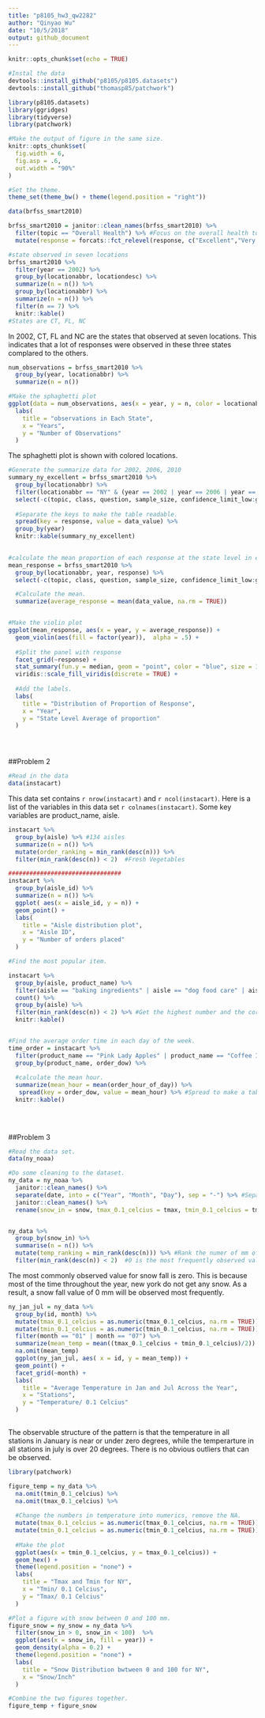 ```yaml
---
title: "p8105_hw3_qw2282"
author: "Qinyao Wu"
date: "10/5/2018"
output: github_document
---
```


```r
knitr::opts_chunk$set(echo = TRUE)

#Instal the data
devtools::install_github("p8105/p8105.datasets")
devtools::install_github("thomasp85/patchwork")

library(p8105.datasets)
library(ggridges)
library(tidyverse)
library(patchwork)

#Make the output of figure in the same size. 
knitr::opts_chunk$set(
  fig.width = 6,
  fig.asp = .6,
  out.width = "90%"
)

#Set the theme. 
theme_set(theme_bw() + theme(legend.position = "right"))
```

```r
data(brfss_smart2010)

brfss_smart2010 = janitor::clean_names(brfss_smart2010) %>% 
  filter(topic == "Overall Health") %>% #Focus on the overall health topic. 
  mutate(response = forcats::fct_relevel(response, c("Excellent","Very good" , "Good", "Fair", "Poor")))

#state observed in seven locations
brfss_smart2010 %>% 
  filter(year == 2002) %>% 
  group_by(locationabbr, locationdesc) %>%
  summarize(n = n()) %>% 
  group_by(locationabbr) %>% 
  summarize(n = n()) %>% 
  filter(n == 7) %>% 
  knitr::kable()
#States are CT, FL, NC
```

In 2002, CT, FL and NC are the states that observed at seven locations. This indicates that a lot of responses were observed in these three states complared to the others. 

```r
num_observations = brfss_smart2010 %>% 
  group_by(year, locationabbr) %>% 
  summarize(n = n())

#Make the sphaghetti plot
ggplot(data = num_observations, aes(x = year, y = n, color = locationabbr)) + geom_line() + 
  labs(
    title = "observations in Each State",
    x = "Years",
    y = "Number of Observations"
  )

```
The sphaghetti plot is shown with colored locations. 


```r

#Generate the summarize data for 2002, 2006, 2010
summary_ny_excellent = brfss_smart2010 %>% 
  group_by(locationabbr) %>% 
  filter(locationabbr == "NY" & (year == 2002 | year == 2006 | year == 2010)) %>% 
  select(-c(topic, class, question, sample_size, confidence_limit_low:geo_location)) %>% 
  
  #Separate the keys to make the table readable. 
  spread(key = response, value = data_value) %>% 
  group_by(year) 
  knitr::kable(summary_ny_excellent)
  

```





```r
#calculate the mean proportion of each response at the state level in each year.
mean_response = brfss_smart2010 %>% 
  group_by(locationabbr, year, response) %>% 
  select(-c(topic, class, question, sample_size, confidence_limit_low:geo_location)) %>% 

  #Calculate the mean. 
  summarize(average_response = mean(data_value, na.rm = TRUE)) 


#Make the violin plot 
ggplot(mean_response, aes(x = year, y = average_response)) +
  geom_violin(aes(fill = factor(year)),  alpha = .5) + 
  
  #Split the panel with response
  facet_grid(~response) + 
  stat_summary(fun.y = median, geom = "point", color = "blue", size = 1) + 
  viridis::scale_fill_viridis(discrete = TRUE) + 
  
  #Add the labels. 
  labs(
    title = "Distribution of Proportion of Response",
    x = "Year",
    y = "State Level Average of proportion"
  )





```



##Problem 2

```r
#Read in the data
data(instacart)

```

This data set contains `r nrow(instacart)` and `r ncol(instacart)`.  Here is a list of the variables in this data set `r colnames(instacart)`. Some key variables are product_name, aisle. 


```r
instacart %>% 
  group_by(aisle) %>% #134 aisles
  summarize(n = n()) %>% 
  mutate(order_ranking = min_rank(desc(n))) %>% 
  filter(min_rank(desc(n)) < 2)  #Fresh Vegetables
```

```r


################################
instacart %>%
  group_by(aisle_id) %>% 
  summarize(n = n()) %>% 
  ggplot( aes(x = aisle_id, y = n)) + 
  geom_point() + 
  labs(
    title = "Aisle distribution plot",
    x = "Aisle ID",
    y = "Number of orders placed"
  )


```


```r

#Find the most popular item. 

instacart %>% 
  group_by(aisle, product_name) %>% 
  filter(aisle == "baking ingredients" | aisle == "dog food care" | aisle == "packaged vegetables fruits") %>% 
  count() %>%
  group_by(aisle) %>% 
  filter(min_rank(desc(n)) < 2) %>% #Get the highest number and the corresponding product name. 
  knitr::kable()


#Find the average order time in each day of the week. 
time_order = instacart %>% 
  filter(product_name == "Pink Lady Apples" | product_name == "Coffee Ice Cream") %>%  #Filter to get the products 
  group_by(product_name, order_dow) %>%
  
  #calculate the mean hour. 
  summarize(mean_hour = mean(order_hour_of_day)) %>% 
   spread(key = order_dow, value = mean_hour) %>% #Spread to make a table
  knitr::kable()
  
  
  
```



##Problem 3

```r
#Read the data set. 
data(ny_noaa) 

#Do some cleaning to the dataset. 
ny_data = ny_noaa %>% 
  janitor::clean_names() %>% 
  separate(date, into = c("Year", "Month", "Day"), sep = "-") %>% #Separate the date
  janitor::clean_names() %>% 
  rename(snow_in = snow, tmax_0.1_celcius = tmax, tmin_0.1_celcius = tmin, prcp_mm = prcp) #Rename some columns to add the appropriate units. 


ny_data %>% 
  group_by(snow_in) %>%
  summarise(n = n()) %>% 
  mutate(temp_ranking = min_rank(desc(n))) %>% #Rank the numer of mm of snow. 
  filter(min_rank(desc(n)) < 2)  #0 is the most frequently observed value. 
```  

The most commonly observed value for snow fall is zero. This is because most of the time throughout the year, new york do not get any snow. As a result, a snow fall value of 0 mm will be observed most frequently. 
  

```R
ny_jan_jul = ny_data %>% 
  group_by(id, month) %>% 
  mutate(tmax_0.1_celcius = as.numeric(tmax_0.1_celcius, na.rm = TRUE)) %>% 
  mutate(tmin_0.1_celcius = as.numeric(tmin_0.1_celcius, na.rm = TRUE)) %>%
  filter(month == "01" | month == "07") %>%
  summarize(mean_temp = mean((tmax_0.1_celcius + tmin_0.1_celcius)/2)) %>% 
  na.omit(mean_temp) 
  ggplot(ny_jan_jul, aes( x = id, y = mean_temp)) +
  geom_point() + 
  facet_grid(~month) + 
  labs(
    title = "Average Temperature in Jan and Jul Across the Year",
    x = "Stations",
    y = "Temperature/ 0.1 Celcius"
  )
  

```

The observable structure of the pattern is that the temperature in all stations in January is near or under zero degrees, while the temperarture in all stations in july is over 20 degrees. There is no obvious outliers that can be observed. 


```r
library(patchwork)

figure_temp = ny_data %>% 
  na.omit(tmin_0.1_celcius) %>% 
  na.omit(tmax_0.1_celcius) %>% 
  
  #Change the numbers in temperature into numerics, remove the NA. 
  mutate(tmax_0.1_celcius = as.numeric(tmax_0.1_celcius, na.rm = TRUE)) %>%
  mutate(tmin_0.1_celcius = as.numeric(tmin_0.1_celcius, na.rm = TRUE)) %>%
  
  #Make the plot
  ggplot(aes(x = tmin_0.1_celcius, y = tmax_0.1_celcius)) + 
  geom_hex() +
  theme(legend.position = "none") + 
  labs(
    title = "Tmax and Tmin for NY",
    x = "Tmin/ 0.1 Celcius",
    y = "Tmax/ 0.1 Celcius"
  )

#Plot a figure with snow between 0 and 100 mm. 
figure_snow = ny_snow = ny_data %>% 
  filter(snow_in > 0, snow_in < 100)  %>% 
  ggplot(aes(x = snow_in, fill = year)) +
  geom_density(alpha = 0.2) +
  theme(legend.position = "none") +
  labs(
    title = "Snow Distribution bwtween 0 and 100 for NY",
    x = "Snow/Inch"
  )

#Combine the two figures together. 
figure_temp + figure_snow
```

